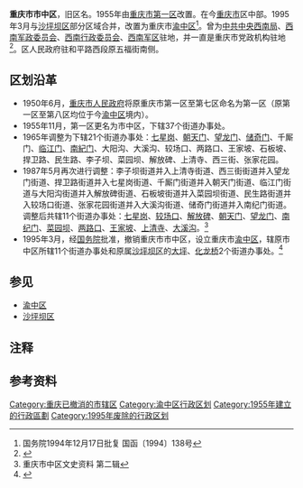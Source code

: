 {{Infobox China County
|county          = 市中区
|Photo           = <!-- 代表照片 -->
|imagesize       = <!-- 照片尺寸 -->
|Photoname       = <!-- 照片说明 -->
|nickname        = <!-- 简称 -->
|Othername       = <!-- 别称 -->
|Oldname         = <!-- 旧称 -->
|nameorigin      = <!-- 地名出处 -->
|map             = <!-- 区县在上级行政区内位置的地图 -->
|mapsize         = <!-- 地图尺寸 -->
|map_caption     = <!-- 地图说明 -->
|mapofstate      = <!-- 所属省级行政区的地理位置 -->
|state           = <!-- 所属省级行政区名 -->
|customimage     = <!-- 自定义图像 适合放置{{Location map}}等内容。-->
 
<!-- 概览 -->
|Belong          = [[四川省|四川省]][[重庆市|重庆市]]
|Types           = [[市辖区|市辖区]]
|admincode       = 510202<ref>{{cite web |title=1993年中华人民共和国行政区划代码（截止1993年12月31日） |url=http://www.mca.gov.cn/article/sj/tjbz/a/201713/201708041023.html |publisher=[[中华人民共和国民政部|中华人民共和国民政部]] |accessdate=2018-09-03 |archive-date=2020-01-28 |archive-url=https://web.archive.org/web/20200128094241/http://www.mca.gov.cn/article/sj/tjbz/a/201713/201708041023.html |dead-url=no }}</ref>{{efn|今[[渝中区|渝中区]]为500103}}
|founded         = 1955年
|dissolved       = 1995年
|neighbor        = [[江北区_(重庆市)|江北区]]、[[南岸区|南岸区]]、[[沙坪坝区|沙坪坝区]]
|seat            = 和平路
|officerTitle    = <!-- 官衔（默认为“区长”） -->
|officer         = <!-- 首长/区长名字 -->
|officerTitle2   = <!-- 官衔2 -->
|officer2        = <!-- 首长名字2 -->
|division        = 11
|town            = <!-- 镇数 -->
|subdistrict     = 11
|spirit          = <!-- 城市精神 -->
|dialect         = <!-- 方言 -->
|nation          = <!-- 民族比例 -->
 
<!-- 地理 -->
|coordinate      = <!-- 经纬度 -->
|area_total      = <!-- 总面积（勿带单位：平方千米），即陆地面积和海域面积之和 -->
|area_urban      = <!-- 市区总面积（勿带单位：平方千米） -->
|area_builtup    = <!-- 建成区总面积（勿带单位：平方千米） -->
|area land       = <!-- 陆地面积 -->
|area hilly      = <!-- 山地面积 -->  
|area flat       = <!-- 平坦地面积 -->    
|area water      = <!-- 内陆水域面积 -->
|area sea        = <!-- 海域面积 -->
|area beach      = <!-- 沿海滩涂面积 -->
|area shallow    = <!-- 浅海面积 -->
|area deep       = <!-- 深海面积 -->
|elevation       = <!-- 海拔 -->
|L river         = <!-- 最长河流 -->
|L Lakes         = <!-- 最大湖泊 -->
|Coastline       = <!-- 海岸线 -->
|climate         = <!-- 气候类型 -->
|temperature_mean= <!-- 年平均气温 -->
|Precipitation   = <!-- 年降水量 -->
|Sunshine hrs    = <!-- 年日照时数 -->
 
<!-- 人口及经济 -->
|census yr       = <!-- 总人口统计年份 -->
|population_total= <!-- 总人口（勿带单位：万人） -->
|Housepop        = <!-- 户籍人口 -->
|Repop           = <!-- 常住人口 -->
|TR              = <!-- 暂住人口 -->
|population_urban= <!-- 市区人口 -->
|population_density= <!-- 人口密度 -->
|density_urban   = <!-- 城区人口密度 -->
|GDP             = <!-- 国内生产总值（勿带单位：元人民币） -->
|GDPPC           = <!-- 人均GDP（勿带单位：元人民币） -->
|GDP as of       = <!-- GDP统计年份 -->
 
<!-- 其他 -->
|time_zone       = UTC+8（[[东八区|东八区]]）
|tree            = <!-- 市树 -->
|flower          = <!-- 市花 -->
|post code       = <!-- 邮政编码 -->
|phone code      = 811
|carlicense      = 川B
|footnotes       = 各项数据均为1995年撤区前统计数据
}}
'''重庆市市中区'''，旧区名。1955年由[[重庆市第一区|重庆市第一区]]改置。在今[[重庆市|重庆市]]区中部。1995年3月与[[沙坪坝区|沙坪坝区]]部分区域合并，改置为重庆市[[渝中区|渝中区]]<ref>国务院1994年12月17日批复 国函〔1994〕138号</ref>。曾为[[中共中央西南局|中共中央西南局]]、[[西南军政委员会|西南军政委员会]]、[[西南行政委员会|西南行政委员会]]、[[西南军区|西南军区]]驻地，并一直是重庆市党政机构驻地<ref>{{Cite web|url=http://www.cqyz.gov.cn/qq/qq_content.jsp?id=b27f7bd22d7b42008d23119ec0b8451b|title=历史沿革|accessdate=2018-09-03|author=|date=|publisher=重庆市渝中区人民政府|archive-url=https://web.archive.org/web/20180903215117/http://www.cqyz.gov.cn/qq/qq_content.jsp?id=b27f7bd22d7b42008d23119ec0b8451b|archive-date=2018-09-03|dead-url=yes}}</ref>。区人民政府驻和平路西段原五福街南侧。

==区划沿革==
*1950年6月，[[重庆市人民政府|重庆市人民政府]]将原重庆市第一区至第七区命名为第一区（原第一区至第八区均位于今[[渝中区|渝中区]]境内）。
*1955年11月，第一区更名为市中区，下辖37个街道办事处。
*1965年调整为下辖21个街道办事处：[[七星岗街道|七星岗]]、[[朝天门街道|朝天门]]、[[望龙门街道|望龙门]]、[[储奇门街道|储奇门]]、千厮门、[[临江门|临江门]]、[[南紀门|南紀门]]、大阳沟、大溪沟、较场口、两路口、王家坡、石板坡、捍卫路、民生路、李子坝、菜园坝、解放碑、上清寺、西三街、张家花园。
*1987年5月再次进行调整：李子坝街道并入上清寺街道、西三街街道并入望龙门街道、捍卫路街道并入七星岗街道、千厮门街道并入朝天门街道、临江门街道与大阳沟街道并入解放碑街道、石板坡街道并入菜园坝街道、民生路街道并入较场口街道、张家花园街道并入大溪沟街道、储奇门街道并入南纪门街道。调整后共辖11个街道办事处：[[七星岗街道|七星岗]]、[[较场口街道|较场口]]、[[解放碑街道|解放碑]]、[[朝天门街道|朝天门]]、[[望龙门街道|望龙门]]、[[南纪门街道|南纪门]]、[[菜园坝街道|菜园坝]]、[[两路口街道|两路口]]、[[王家坡街道|王家坡]]、[[上清寺街道|上清寺]]、[[大溪沟街道|大溪沟]]。<ref>重庆市中区文史资料 第二辑</ref>
*1995年3月，经[[中华人民共和国国务院|国务院]]批准，撤销重庆市市中区，设立重庆市[[渝中区|渝中区]]，辖原市中区所辖11个街道办事处和原属[[沙坪坝区|沙坪坝区]]的[[大坪街道|大坪]]、[[化龙桥街道|化龙桥]]2个街道办事处。<ref>{{Cite web|url=http://www.xzqh.org/html/show/cq/16970.html|title=渝中区历史沿革_行政区划网(区划地名网)|accessdate=2018-09-03|author=|date=|work=www.xzqh.org|publisher=|archive-date=2018-03-08|archive-url=https://web.archive.org/web/20180308041500/http://www.xzqh.org/html/show/cq/16970.html|dead-url=no}}</ref>
== 参见 ==
* [[渝中区|渝中区]]
* [[沙坪坝区|沙坪坝区]]
== 注释 ==
{{notelist}}
== 参考资料 ==
{{Reflist|2}}

{{重庆市}}

[[Category:重庆已撤消的市辖区|Category:重庆已撤消的市辖区]]
[[Category:渝中区行政区划|Category:渝中区行政区划]]
[[Category:1955年建立的行政區劃|Category:1955年建立的行政區劃]]
[[Category:1995年废除的行政区划|Category:1995年废除的行政区划]]